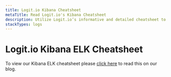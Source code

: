 ```yaml
---
title: Logit.io Kibana Cheatsheet
metaTitle: Read Logit.io's Kibana Cheatsheet
description: Utilize Logit.io’s informative and detailed cheatsheet to help with Kibana and Elastic Search Lucene query syntax.
stackTypes: logs
---
```


# Logit.io Kibana ELK Cheatsheet

To view our Kibana ELK cheatsheet 
please [click here](https://logit.io/blog/post/kibana-elk-cheatsheet) to read this on our blog.
